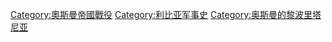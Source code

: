 [[Category:奧斯曼帝國戰役|Category:奧斯曼帝國戰役]]
[[Category:利比亚军事史|Category:利比亚军事史]]
[[Category:奥斯曼的黎波里塔尼亚|Category:奥斯曼的黎波里塔尼亚]]